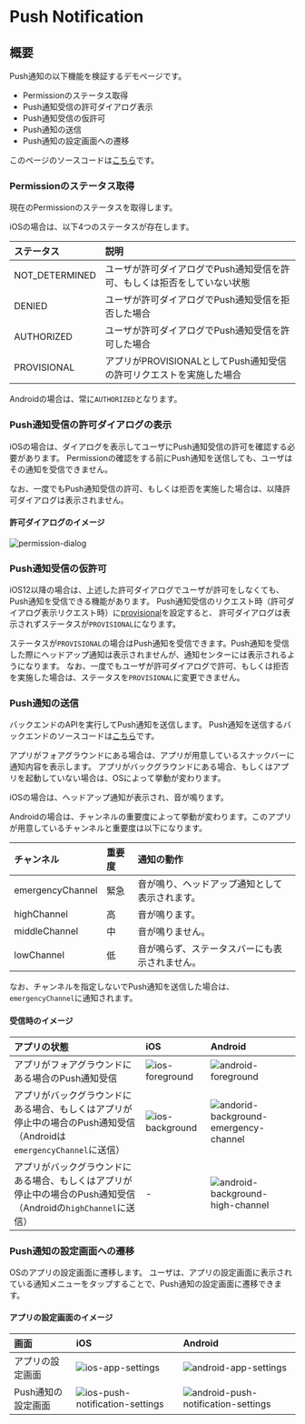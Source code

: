 # Push Notification

## 概要

Push通知の以下機能を検証するデモページです。

- Permissionのステータス取得
- Push通知受信の許可ダイアログ表示
- Push通知受信の仮許可
- Push通知の送信
- Push通知の設定画面への遷移

このページのソースコードは[こちら](https://github.com/{@inject:organization}/mobile-app-crib-notes/tree/master/example-app/SantokuApp/src/screens/demo/push-notification)です。

### Permissionのステータス取得

現在のPermissionのステータスを取得します。

iOSの場合は、以下4つのステータスが存在します。

| ステータス | 説明 |
|:--|:--|
| NOT_DETERMINED | ユーザが許可ダイアログでPush通知受信を許可、もしくは拒否をしていない状態 |
| DENIED | ユーザが許可ダイアログでPush通知受信を拒否した場合 |
| AUTHORIZED | ユーザが許可ダイアログでPush通知受信を許可した場合 |
| PROVISIONAL | アプリがPROVISIONALとしてPush通知受信の許可リクエストを実施した場合 |

Androidの場合は、常に`AUTHORIZED`となります。

### Push通知受信の許可ダイアログの表示

iOSの場合は、ダイアログを表示してユーザにPush通知受信の許可を確認する必要があります。
Permissionの確認をする前にPush通知を送信しても、ユーザはその通知を受信できません。

なお、一度でもPush通知受信の許可、もしくは拒否を実施した場合は、以降許可ダイアログは表示されません。

#### 許可ダイアログのイメージ

![permission-dialog](./ios-permission-dialog.png)

### Push通知受信の仮許可

iOS12以降の場合は、上述した許可ダイアログでユーザが許可をしなくても、Push通知を受信できる機能があります。
Push通知受信のリクエスト時（許可ダイアログ表示リクエスト時）に[provisional](https://rnfirebase.io/messaging/ios-permissions#permission-settings)を設定すると、
許可ダイアログは表示されずステータスが`PROVISIONAL`になります。

ステータスが`PROVISIONAL`の場合はPush通知を受信できます。Push通知を受信した際にヘッドアップ通知は表示されませんが、通知センターには表示されるようになります。
なお、一度でもユーザが許可ダイアログで許可、もしくは拒否を実施した場合は、ステータスを`PROVISIONAL`に変更できません。

### Push通知の送信

バックエンドのAPIを実行してPush通知を送信します。
Push通知を送信するバックエンドのソースコードは[こちら](https://github.com/{@inject:organization}/mobile-app-crib-notes/tree/master/example-app/santoku-app-backend/src/main/java/jp/fintan/mobile/santokuapp/infrastructure/service/FcmPushNotifier.java)です。

アプリがフォアグラウンドにある場合は、アプリが用意しているスナックバーに通知内容を表示します。
アプリがバックグラウンドにある場合、もしくはアプリを起動していない場合は、OSによって挙動が変わります。

iOSの場合は、ヘッドアップ通知が表示され、音が鳴ります。

Androidの場合は、チャンネルの重要度によって挙動が変わります。このアプリが用意しているチャンネルと重要度は以下になります。

| チャンネル | 重要度 | 通知の動作 |
|:--|:--|:--|
| emergencyChannel | 緊急 | 音が鳴り、ヘッドアップ通知として表示されます。 |
| highChannel | 高 | 音が鳴ります。 |
| middleChannel | 中 | 音が鳴りません。 |
| lowChannel | 低 | 音が鳴らず、ステータスバーにも表示されません。 |

なお、チャンネルを指定しないでPush通知を送信した場合は、`emergencyChannel`に通知されます。

#### 受信時のイメージ

| アプリの状態 | iOS | Android |
|:--|:--|:--|
|アプリがフォアグラウンドにある場合のPush通知受信|![ios-foreground](./ios-foreground.png)|![android-foreground](./android-foreground.png)|
|アプリがバックグラウンドにある場合、もしくはアプリが停止中の場合のPush通知受信<br/>（Androidは`emergencyChannel`に送信）|![ios-background](./ios-background.png)|![andorid-background-emergency-channel](./android-background-emergency-channel.png)|
|アプリがバックグラウンドにある場合、もしくはアプリが停止中の場合のPush通知受信<br/>（Androidの`highChannel`に送信）|-|![android-background-high-channel](./android-background-high-channel.png)|

### Push通知の設定画面への遷移

OSのアプリの設定画面に遷移します。
ユーザは、アプリの設定画面に表示されている通知メニューをタップすることで、Push通知の設定画面に遷移できます。

#### アプリの設定画面のイメージ

| 画面 | iOS | Android |
|:--|:--|:--|
| アプリの設定画面 |![ios-app-settings](./ios-app-settings.png)|![android-app-settings](./android-app-settings.png)|
| Push通知の設定画面 |![ios-push-notification-settings](./ios-push-notification-settings.png)|![android-push-notification-settings](./android-push-notification-settings.png)|
